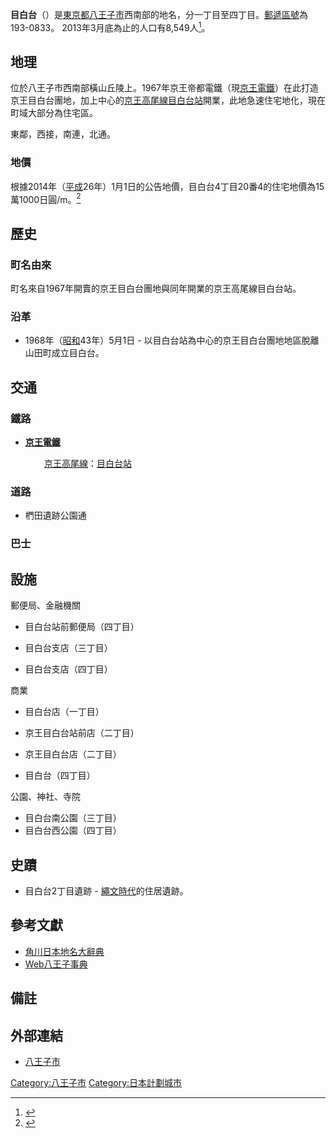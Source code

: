 {{Otheruses|subject=八王子市的町名|other=文京區的町名|目白台}}
{{Pathnav|日本|關東地方|東京都|八王子市|name=目白台|frame=1}}
{{Infobox Settlement
|official_name =  目白台
|native_name =
| settlement_type = [[町|町丁]]
|image_skyline = めじろ台駅前.JPG
|imagesize = 240px
|image_caption = 目白台站前
|image_flag =
|image_seal =
| image_map =
| map_caption =
|subdivision_type = [[國家|國家]]
|subdivision_type1 = [[都道府縣|都道府縣]]
|subdivision_name = [[File:Flag_of_Japan.svg|border]] [[日本|日本]]
|subdivision_name1 = [[File:Flag_of_Tokyo_Prefecture.svg|border]] [[東京都|東京都]]
|subdivision_type2 = [[市町村|市町村]]
|subdivision_name2 = [[File:Flag_of_Hachioji,_Tokyo.svg|border]] [[八王子市|八王子市]]
|subdivision_type3 = [[地域|地域]]
|subdivision_name3 = 西南部地域
|established_title = 設置
|established_date = 1968年（[[昭和|昭和]]43年）5月1日
|government_type =
|leader_title =
|leader_name =
|area_magnitude =
|area_total_sq_mi =
|area_total_km2 =
|area_land_sq_mi =
|area_land_km2 =
|area_urban_sq_mi =
|area_urban_km2 =
|area_metro_km2 =
|area_metro_sq_mi =
|population_as_of= 2013年（平成25年）3月31日
|population_footnotes =
|population_total = 8,549
|population_urban =
|population_metro =
|population_density_sq_mi =
|population_density_km2 =
| timezone = [[日本標準時間|JST]]
| utc_offset = +9
|timezone_DST =
|utc_offset_DST =
|pushpin_map = Japan Western Tokyo
|latd=35|latm=38|lats=38|latNS=N
|longd=139|longm=18|longs=27|longEW=E
|elevation_footnotes=
|elevation_m =
|elevation_ft =
|postal_code_type = [[郵遞區號|郵遞區號]]
|postal_code = 193-0833
|area_code = 042（八王子MA）
|registration_plate = 八王子
|website =
|footnotes =
}}

'''目白台'''（{{jpn|j=めじろ台|hg=めじろだい|rm=Mejirodai|f=y}}）是[[東京都|東京都]][[八王子市|八王子市]]西南部的地名，分一丁目至四丁目。[[郵遞區號|郵遞區號]]為193-0833。 2013年3月底為止的人口有8,549人<ref>{{PDFlink|[http://www.city.hachioji.tokyo.jp/dbps_data/_material_/localhost/soshiki/shimin/shimin/24matibetu/matibetusetai03.pdf 町丁別世帯数及び人口報告表（平成25年3月末現在、八王子市）]}}</ref>。

== 地理 ==
位於八王子市西南部橫山丘陵上。1967年京王帝都電鐵（現[[京王電鐵|京王電鐵]]）在此打造京王目白台團地，加上中心的[[京王高尾線|京王高尾線]][[目白台站|目白台站]]開業，此地急速住宅地化，現在町域大部分為住宅區。

東鄰{{link-ja|山田町 (八王子市)|山田町 (八王子市)|山田町}}，西接{{link-ja|東淺川町|東浅川町}}，南連{{link-ja|椚田町|椚田町}}，北通{{link-ja|散田町|散田町}}。

=== 地價 ===
根據2014年（[[平成|平成]]26年）1月1日的公告地價，目白台4丁目20番4的住宅地價為15萬1000日圓/m{{sup|2}}。<ref>{{Cite web |url=http://www.land.mlit.go.jp/landPrice/AriaServlet?MOD=2&TYP=0 |title=国土交通省地価公示・都道府県地価調査 |accessdate=2014-11-09 |archive-date=2014-10-06 |archive-url=https://web.archive.org/web/20141006081829/http://www.land.mlit.go.jp/landPrice/AriaServlet?MOD=2&TYP=0 |dead-url=no }}</ref>

== 歷史 ==
=== 町名由來 ===
町名來自1967年開賣的京王目白台團地與同年開業的京王高尾線目白台站。

=== 沿革 ===
* 1968年（[[昭和|昭和]]43年）5月1日 - 以目白台站為中心的京王目白台團地地區脫離山田町成立目白台。

== 交通 ==
=== 鐵路 ===
* '''[[京王電鐵|京王電鐵]]'''
:　[[京王高尾線|京王高尾線]]：[[目白台站|目白台站]]

=== 道路 ===
* 椚田遺跡公園通

=== 巴士 ===
{{see|目白台站#巴士路線}}

== 設施 ==
; 郵便局、金融機關
* 目白台站前郵便局（四丁目）
* {{link-ja|多摩信用金庫|多摩信用金庫}}目白台支店（三丁目）
* {{link-ja|山梨中央銀行|山梨中央銀行}}目白台支店（四丁目）

; 商業
* {{link-ja|京王Store|京王ストア}}目白台店（一丁目）
* {{link-ja|Three F|スリーエフ}}京王目白台站前店（二丁目）
* {{link-ja|Bamiyan|バーミヤン (レストランチェーン)}}京王目白台店（二丁目）
* {{link-ja|運動俱樂部NAS|スポーツクラブNAS}}目白台（四丁目）

; 公園、神社、寺院
* 目白台南公園（三丁目）
* 目白台西公園（四丁目）

== 史蹟 ==
* 目白台2丁目遺跡 - [[繩文時代|繩文時代]]的住居遺跡。

== 參考文獻 ==
* [[角川日本地名大辭典|角川日本地名大辭典]]
* [http://www.cs.takushoku-u.ac.jp/is/hachioji/ Web八王子事典] {{Wayback|url=http://www.cs.takushoku-u.ac.jp/is/hachioji/ |date=20160203231737 }}

== 備註 ==
{{Reflist}}

== 外部連結 ==
* [http://www.city.hachioji.tokyo.jp/ 八王子市] {{Wayback|url=http://www.city.hachioji.tokyo.jp/ |date=20100127073217 }}

{{DEFAULTSORT:Mejirodai}}
[[Category:八王子市|Category:八王子市]]
[[Category:日本計劃城市|Category:日本計劃城市]]